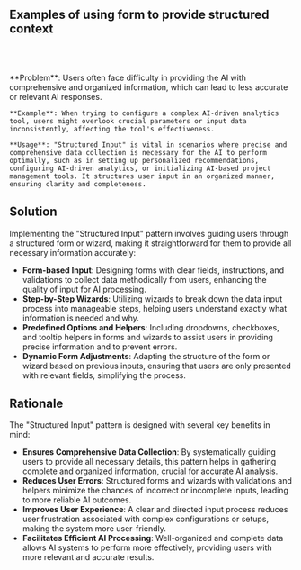 
## Examples of using form to provide structured context

<br />
<div className='w-full grid grid-cols-1 md:grid-cols-2 gap-x-4 gap-y-8'>
  <SampleUI
    src={Linkedin}
    appName='Generate job description in LinkedIn'
    desc='Linkedin help job posters to generate job description using AI. They collect context via a form to let users enter relevant information related to the jobs. This help build a structured context, makes it easier for AI to generate job description.'
    productUrl='https://www.linkedin.com/'
  />

<SampleUI
  src={Synthesia}
  appName='Generate video from text in Synthesia'
  desc='Synthesia is a platform to generate video from scripts. They collect the requirement via a form then use it as content for the video. This kind of pattern is useful when the needed context is complex and required structured data.'
  productUrl='https://www.synthesia.io/'
/>

</div>
<br />

<div className="border border-neutral-200 dark:border-neutral-700 bg-neutral-50 dark:bg-neutral-800 p-8 rounded-lg">
    **Problem**: Users often face difficulty in providing the AI with comprehensive and organized information, which can lead to less accurate or relevant AI responses.
    
    **Example**: When trying to configure a complex AI-driven analytics tool, users might overlook crucial parameters or input data inconsistently, affecting the tool's effectiveness.

    **Usage**: "Structured Input" is vital in scenarios where precise and comprehensive data collection is necessary for the AI to perform optimally, such as in setting up personalized recommendations, configuring AI-driven analytics, or initializing AI-based project management tools. It structures user input in an organized manner, ensuring clarity and completeness.

</div>

## Solution

Implementing the "Structured Input" pattern involves guiding users through a structured form or wizard, making it straightforward for them to provide all necessary information accurately:

- **Form-based Input**: Designing forms with clear fields, instructions, and validations to collect data methodically from users, enhancing the quality of input for AI processing.
- **Step-by-Step Wizards**: Utilizing wizards to break down the data input process into manageable steps, helping users understand exactly what information is needed and why.
- **Predefined Options and Helpers**: Including dropdowns, checkboxes, and tooltip helpers in forms and wizards to assist users in providing precise information and to prevent errors.
- **Dynamic Form Adjustments**: Adapting the structure of the form or wizard based on previous inputs, ensuring that users are only presented with relevant fields, simplifying the process.

## Rationale

The "Structured Input" pattern is designed with several key benefits in mind:

- **Ensures Comprehensive Data Collection**: By systematically guiding users to provide all necessary details, this pattern helps in gathering complete and organized information, crucial for accurate AI analysis.
- **Reduces User Errors**: Structured forms and wizards with validations and helpers minimize the chances of incorrect or incomplete inputs, leading to more reliable AI outcomes.
- **Improves User Experience**: A clear and directed input process reduces user frustration associated with complex configurations or setups, making the system more user-friendly.
- **Facilitates Efficient AI Processing**: Well-organized and complete data allows AI systems to perform more effectively, providing users with more relevant and accurate results.
